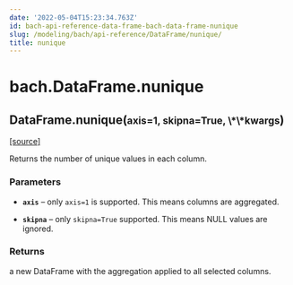 ```yaml
---
date: '2022-05-04T15:23:34.763Z'
id: bach-api-reference-data-frame-bach-data-frame-nunique
slug: /modeling/bach/api-reference/DataFrame/nunique/
title: nunique
---
```


# bach.DataFrame.nunique

<div className="method">

<h2 className="signature-method"><span className="additional-name">DataFrame.</span><span className="name">nunique(</span><small className="parameter-list"><span className="parameter" id="axis">axis=1</span>, <span className="parameter" id="skipna">skipna=True</span>, <span className="parameter" id="**">\*\*kwargs</span></small>)</h2>


&#8203;<span className="view-source">[[source]](https://github.com/objectiv/objectiv-analytics/blob/main/bach/bach/dataframe.py)</span>

<div className="content">

Returns the number of unique values in each column.


### Parameters

* **`axis`** – only `axis=1` is supported. This means columns are aggregated.


* **`skipna`** – only `skipna=True` supported. This means NULL values are ignored.





### Returns

a new DataFrame with the aggregation applied to all selected columns.



</div>


</div>
